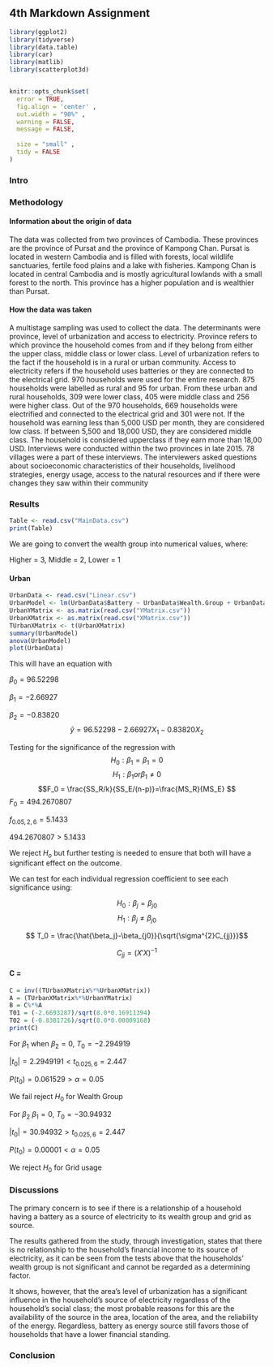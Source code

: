 ## 4th Markdown Assignment
```r

library(ggplot2)
library(tidyverse)
library(data.table)
library(car)
library(matlib)
library(scatterplot3d)


knitr::opts_chunk$set(
  error = TRUE,
  fig.align = 'center' ,
  out.width = "90%" ,
  warning = FALSE,
  message = FALSE,
  
  size = "small" ,
  tidy = FALSE
)
```


### Intro


### Methodology



#### Information about the origin of data

The data was collected from two provinces of Cambodia. These provinces are the province of Pursat and the province of Kampong Chan. 
Pursat is located in western Cambodia and is filled with forests, local wildlife sanctuaries, fertile food plains and a lake with fisheries.
Kampong Chan is located in central Cambodia and is mostly agricultural lowlands with a small forest to the north. This province has a higher population and is wealthier than Pursat.

#### How the data was taken

A multistage sampling was used to collect the data. The determinants were province, level of urbanization and access to electricity.
Province refers to which province the household comes from and if they belong from either the upper class, middle class or lower class.
Level of urbanization refers to the fact if the household is in a rural or urban community.
Access to electricity refers if the household uses batteries or they are connected to the electrical grid.
970 households were used for the entire research. 875 households were labelled as rural and 95 for urban. From these urban and rural households, 309 were lower class, 405 were middle class and 256 were higher class. Out of the 970 households, 669 households were electrified and connected to the electrical grid and 301 were not. If the household was earning less than 5,000 USD per month, they are considered low class. If between 5,500 and 18,000 USD, they are considered middle class. The household is considered upperclass if they earn more than 18,00 USD.
Interviews were conducted within the two provinces in late 2015. 78 villages were a part of these interviews. The interviewers asked questions about socioeconomic characteristics of their households, livelihood strategies, energy usage, access to the natural resources and if there were changes they saw within their community  



### Results
```r
Table <- read.csv("MainData.csv")
print(Table)
```

We are going to convert the wealth group into numerical values, where: 

Higher = 3, Middle = 2, Lower = 1

#### Urban
```r
UrbanData <- read.csv("Linear.csv")
UrbanModel <- lm(UrbanData$Battery ~ UrbanData$Wealth.Group + UrbanData$Grid)
UrbanYMatrix <- as.matrix(read.csv("YMatrix.csv"))
UrbanXMatrix <- as.matrix(read.csv("XMatrix.csv"))
TUrbanXMatrix <- t(UrbanXMatrix)
summary(UrbanModel)
anova(UrbanModel)
plot(UrbanData)
```
This will have an equation with

$\beta_0 = 96.52298$

$\beta_1 = -2.66927$

$\beta_2 = -0.83820$
$$\hat{y} = 96.52298 - 2.66927X_1 - 0.83820X_2$$

Testing for the significance of the regression with
$$H_0: \beta_1 = \beta_1 = 0 $$
$$H_1: \beta_1 or \beta_1 \neq 0 $$
$$F_0 = \frac{SS_R/k}{SS_E/(n-p)}=\frac{MS_R}{MS_E} $$
$F_0 = 494.2670807$

$f_{0.05,2,6} = 5.1433$

$494.2670807 > 5.1433$

We reject $H_o$  but further testing is needed to ensure that both will have a significant effect on the outcome.


We can test for each individual regression coefficient to see each significance using:

$$H_0: \beta_j = \beta_{j0}$$
$$H_1: \beta_j \neq \beta_{j0}$$

$$ T_0 = \frac{\hat{\beta_j}-\beta_{j0}}{\sqrt{\sigma^{2}C_{jj}}}$$

$$C_{jj} = (X'X)^{-1}$$

#### C = 

```r
C = inv((TUrbanXMatrix%*%UrbanXMatrix))
A = (TUrbanXMatrix%*%UrbanYMatrix)
B = C%*%A
T01 = (-2.6693287)/sqrt(8.0*0.16911394)
T02 = (-0.8381726)/sqrt(8.0*0.00009168)
print(C)
```

For $\beta_1$ when $\beta_2 = 0$, $T_0 = -2.294919$ 

$|t_0| = 2.2949191 < t_{0.025,6} = 2.447$

$P(t_0) = 0.061529 > \alpha = 0.05$

We fail reject $H_0$ for Wealth Group


For $\beta_2$ $\beta_1 = 0$, $T_0 = -30.94932$ 

$|t_0| = 30.94932 > t_{0.025,6} = 2.447$

$P(t_0) = 0.00001 < \alpha = 0.05$

We reject $H_0$ for Grid usage

### Discussions
The primary concern is to see if there is a relationship of a household having a battery as a source of electricity to its wealth group and grid as source.

The results gathered from the study, through investigation, states that there is no relationship to the household's financial income to its source of electricity, as it can be seen from the tests above that the households' wealth group is not significant and cannot be regarded as a determining factor. 

It shows, however, that the area's level of urbanization has a significant influence in the household's source of electricity regardless of the household's social class; the most probable reasons for this are the availability of the source in the area, location of the area, and the reliability of the energy. Regardless, battery as energy source still favors those of households that have a lower financial standing.

### Conclusion





















